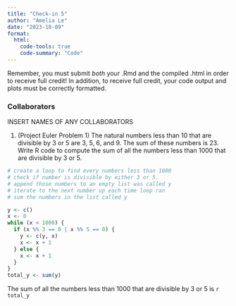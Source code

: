 ```yaml
---
title: "Check-in 5"
author: "Amelia Le"
date: "2023-10-09"
format: 
  html:
    code-tools: true
    code-summary: "Code"
---
```


Remember, you must submit *both* your .Rmd and the compiled .html in order to receive full credit! In addition, to receive full credit, your code output and plots must be correctly formatted.

### Collaborators

INSERT NAMES OF ANY COLLABORATORS

1. (Project Euler Problem 1) The natural numbers less than 10 that are divisible by 3 or 5 are 3, 5, 6, and 9. The sum of these numbers is 23. Write R code to compute the sum of all the numbers less than 1000 that are divisible by 3 or 5.


```r
# create a loop to find every numbers less than 1000 
# check if number is divisible by either 3 or 5.
# append those numbers to an empty list was called y
# iterate to the next number up each time loop ran
# sum the numbers in the list called y

y <- c()
x <- 0
while (x < 1000) {
  if (x %% 3 == 0 | x %% 5 == 0) {
    y <- c(y, x)
    x <- x + 1
  } else {
    x <- x + 1
  }
}
total_y <- sum(y)
```

The sum of all the numbers less than 1000 that are divisible by 3 or 5 is `r total_y`